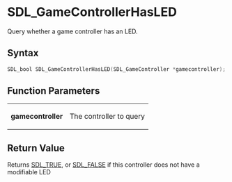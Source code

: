 = SDL_GameControllerHasLED =

Query whether a game controller has an LED.

== Syntax ==

<syntaxhighlight lang='c'>
SDL_bool SDL_GameControllerHasLED(SDL_GameController *gamecontroller);
</syntaxhighlight>

== Function Parameters ==

{|
|'''gamecontroller'''
|The controller to query
|}

== Return Value ==

Returns [[SDL_TRUE]], or [[SDL_FALSE]] if this controller does not have a
modifiable LED


